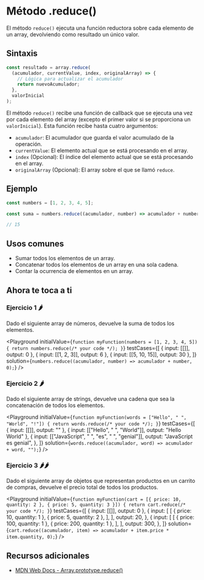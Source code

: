 
# Método .reduce()

El método `reduce()` ejecuta una función reductora sobre cada elemento de un array, devolviendo como resultado un único valor.

## Sintaxis

```jsx
const resultado = array.reduce(
  (acumulador, currentValue, index, originalArray) => {
    // Lógica para actualizar el acumulador
    return nuevoAcumulador;
  },
  valorInicial
);
```

El método `reduce()` recibe una función de callback que se ejecuta una vez por cada elemento del array (excepto el primer valor si se proporciona un `valorInicial`). Esta función recibe hasta cuatro argumentos:

- `acumulador`: El acumulador que guarda el valor acumulado de la operación.
- `currentValue`: El elemento actual que se está procesando en el array.
- `index` (Opcional): El índice del elemento actual que se está procesando en el array.
- `originalArray` (Opcional): El array sobre el que se llamó `reduce`.

## Ejemplo

```jsx
const numbers = [1, 2, 3, 4, 5];

const suma = numbers.reduce((acumulador, number) => acumulador + number, 0);

// 15
```

## Usos comunes

- Sumar todos los elementos de un array.
- Concatenar todos los elementos de un array en una sola cadena.
- Contar la ocurrencia de elementos en un array.

## Ahora te toca a ti

### Ejercicio 1 🌶️

Dado el siguiente array de números, devuelve la suma de todos los elementos.

<Playground
  initialValue={`
function myFunction(numbers = [1, 2, 3, 4, 5]) {
  return numbers.reduce(/* your code */);
}
  `}
  testCases={[
    { input: [[]], output: 0 },
    { input: [[1, 2, 3]], output: 6 },
    { input: [[5, 10, 15]], output: 30 },
  ]}
  solution={`numbers.reduce((acumulador, number) => acumulador + number, 0);`}
/>

### Ejercicio 2 🌶️

Dado el siguiente array de strings, devuelve una cadena que sea la concatenación de todos los elementos.

<Playground
  initialValue={`
function myFunction(words = ["Hello", " ", "World", "!"]) {
  return words.reduce(/* your code */);
}
  `}
  testCases={[
    { input: [[]], output: "" },
    { input: [["Hello", " ", "World"]], output: "Hello World" },
    {
      input: [["JavaScript", " ", "es", " ", "genial"]],
      output: "JavaScript es genial",
    },
  ]}
  solution={`words.reduce((acumulador, word) => acumulador + word, "");`}
/>

### Ejercicio 3 🌶️🌶️

Dado el siguiente array de objetos que representan productos en un carrito de compras, devuelve el precio total de todos los productos.

<Playground
  initialValue={`
function myFunction(cart = [{ price: 10, quantity: 2 }, { price: 5, quantity: 3 }]) {
  return cart.reduce(/* your code */);
}
  `}
  testCases={[
    { input: [[]], output: 0 },
    {
      input: [
        [
          { price: 10, quantity: 1 },
          { price: 5, quantity: 2 },
        ],
      ],
      output: 20,
    },
    {
      input: [
        [
          { price: 100, quantity: 1 },
          { price: 200, quantity: 1 },
        ],
      ],
      output: 300,
    },
  ]}
  solution={`cart.reduce((acumulador, item) => acumulador + item.price * item.quantity, 0);`}
/>

## Recursos adicionales

- [MDN Web Docs - Array.prototype.reduce()](https://developer.mozilla.org/es/docs/Web/JavaScript/Reference/Global_Objects/Array/reduce)
